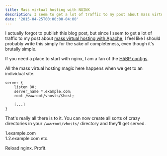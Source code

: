 ```yaml
---
title: Mass virtual hosting with NGINX
description: I seem to get a lot of traffic to my post about mass virtual hosting with Apache, so I felt like I should probably write this simply for the sake of completeness, even though it's brutally simple.
date: '2015-04-25T00:00:00-04:00'
---
```


I actually forgot to publish this blog post, but since I seem to get a lot of traffic to my post about [mass virtual hosting with Apache](/blog/mass-virtual-hosting-in-apache), I feel like I should probably write this simply for the sake of completeness, even though it's brutally simple.

If you need a place to start with nginx, I am a fan of the [H5BP configs](https://github.com/h5bp/server-configs-nginx).

All the mass virtual hosting magic here happens when we get to an individual site.

    server {
        listen 80;
        server_name *.example.com;
        root /wwwroot/vhosts/$host;

        [...]
    }

That's really all there is to it. You can now create all sorts of crazy directories in your `/wwwroot/vhosts/` directory and they'll get served.

1.example.com  
1.2.example.com
etc.

Reload nginx. Profit.
